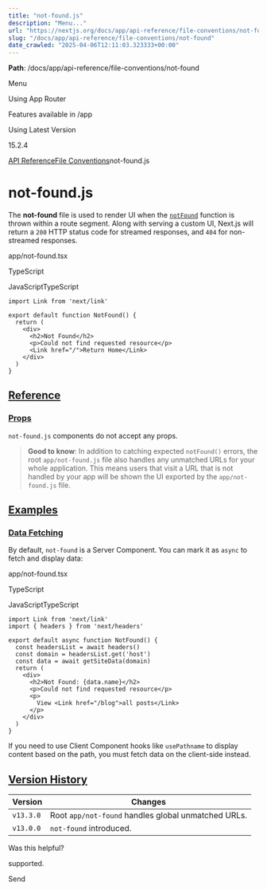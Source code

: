 ---
title: "not-found.js"
description: "Menu..."
url: "https://nextjs.org/docs/app/api-reference/file-conventions/not-found"
slug: "/docs/app/api-reference/file-conventions/not-found"
date_crawled: "2025-04-06T12:11:03.323333+00:00"
---

**Path**: /docs/app/api-reference/file-conventions/not-found

Menu

Using App Router

Features available in /app

Using Latest Version

15.2.4

[API Reference](/docs/app/api-reference)[File Conventions](/docs/app/api-reference/file-conventions)not-found.js

# not-found.js

The **not-found** file is used to render UI when the [`notFound`](/docs/app/api-reference/functions/not-found) function is thrown within a route segment. Along with serving a custom UI, Next.js will return a `200` HTTP status code for streamed responses, and `404` for non-streamed responses.

app/not-found.tsx

TypeScript

JavaScriptTypeScript

```
import Link from 'next/link'
 
export default function NotFound() {
  return (
    <div>
      <h2>Not Found</h2>
      <p>Could not find requested resource</p>
      <Link href="/">Return Home</Link>
    </div>
  )
}
```

## [Reference](#reference)

### [Props](#props)

`not-found.js` components do not accept any props.

> **Good to know**: In addition to catching expected `notFound()` errors, the root `app/not-found.js` file also handles any unmatched URLs for your whole application. This means users that visit a URL that is not handled by your app will be shown the UI exported by the `app/not-found.js` file.

## [Examples](#examples)

### [Data Fetching](#data-fetching)

By default, `not-found` is a Server Component. You can mark it as `async` to fetch and display data:

app/not-found.tsx

TypeScript

JavaScriptTypeScript

```
import Link from 'next/link'
import { headers } from 'next/headers'
 
export default async function NotFound() {
  const headersList = await headers()
  const domain = headersList.get('host')
  const data = await getSiteData(domain)
  return (
    <div>
      <h2>Not Found: {data.name}</h2>
      <p>Could not find requested resource</p>
      <p>
        View <Link href="/blog">all posts</Link>
      </p>
    </div>
  )
}
```

If you need to use Client Component hooks like `usePathname` to display content based on the path, you must fetch data on the client-side instead.

## [Version History](#version-history)

| Version | Changes |
| --- | --- |
| `v13.3.0` | Root `app/not-found` handles global unmatched URLs. |
| `v13.0.0` | `not-found` introduced. |

Was this helpful?

supported.

Send